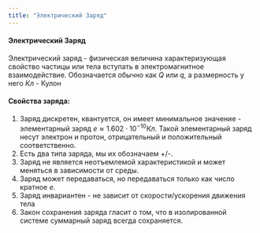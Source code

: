 ```yaml
---
title: "Электрический Заряд"
---
```


#### Электрический Заряд

Электрический заряд - физическая величина характеризующая свойство частицы или тела вступать в электромагнитное взаимодействие. Обозначается обычно как $Q$ или $q$, а размерность у него $Кл$ - Кулон

#### Свойства заряда:

1.  Заряд дискретен, квантуется, он имеет минимальное значение - элементарный заряд $e \approx 1.602 \cdot 10^{-10} Кл.$ Такой элементарный заряд несут электрон и протон, отрицательный и положительный соответственно.
2.  Есть два типа заряда, мы их обозначаем +/-.
3.  Заряд не является неотъемлемой характеристикой и может меняться в зависимости от среды.
4.  Заряд может передаваться, но передаваться только как число кратное $e.$
5.  Заряд инвариантен - не зависит от скорости/ускорения движения тела
6.  Закон сохранения заряда гласит о том, что в изолированной системе суммарный заряд всегда сохраняется.
